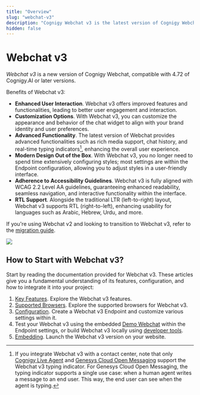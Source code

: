 ```yaml
---
title: "Overview"
slug: "webchat-v3"
description: "Cognigy Webchat v3 is the latest version of Cognigy Webchat, compatible with Cognigy.AI 4.72 or later. It offers enhanced user interaction, customizable options, and advanced functionality for a seamless user experience."
hidden: false
---
```


# Webchat v3

_Webchat v3_ is a new version of Cognigy Webchat, compatible with 4.72 of Cognigy.AI or later versions.

Benefits of Webchat v3:

- **Enhanced User Interaction**. Webchat v3 offers improved features and functionalities, leading to better user engagement and interaction.
- **Customization Options**. With Webchat v3, you can customize the appearance and behavior of the chat widget to align with your brand identity and user preferences.
- **Advanced Functionality**. The latest version of Webchat provides advanced functionalities such as rich media support, chat history, and real-time typing indicators[^*], enhancing the overall user experience.
- **Modern Design Out of the Box**. With Webchat v3, you no longer need to spend time extensively configuring styles; most settings are within the Endpoint configuration, allowing you to adjust styles in a user-friendly interface.
- **Adherence to Accessibility Guidelines**. Webchat v3 is fully aligned with WCAG 2.2 Level AA guidelines, guaranteeing enhanced readability, seamless navigation, and interactive functionality within the interface.
- **RTL Support**. Alongside the traditional LTR (left-to-right) layout, Webchat v3 supports RTL (right-to-left), enhancing usability for languages such as Arabic, Hebrew, Urdu, and more.

[^*]: If you integrate Webchat v3 with a contact center, note that only [Cognigy Live Agent](../../live-agent/index.md) and [Genesys Cloud Open Messaging](../../ai/escalate/handover-reference/genesys-cloud-open-messaging.md) support the Webchat v3 typing indicator.
For Genesys Cloud Open Messaging, the typing indicator supports a single use case: when a human agent writes a message to an end user. This way, the end user can see when the agent is typing.

If you're using Webchat v2 and looking to transition to Webchat v3, refer to the [migration guide](../migration.md).

<Frame>
  <img class="image-center" src="../../../_assets/webchat/v3/webchat-v3-home-and-chat-screens.png" />
</Frame>

## How to Start with Webchat v3?

Start by reading the documentation provided for Webchat v3.
These articles give you a fundamental understanding of its features,
configuration, and how to integrate it into your project:

1. [Key Features](features.md). Explore the Webchat v3 features.
2. [Supported Browsers](supported-browsers.md). Explore the supported browsers for Webchat v3.
3. [Configuration](configuration.md). Create a Webchat v3 Endpoint and customize various settings within it.
4. Test your Webchat v3 using the embedded [Demo Webchat](../demo.md) within the Endpoint settings, or build Webchat v3 locally using [developer tools](https://github.com/Cognigy/Webchat/blob/main/README.md#building-your-webchat).
5. [Embedding](embedding.md). Launch the Webchat v3 version on your website.
